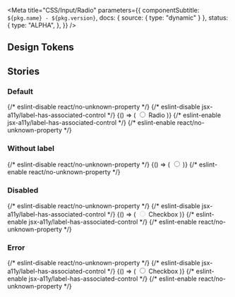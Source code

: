 

<Meta
  title="CSS/Input/Radio"
  parameters={{
    componentSubtitle: `${pkg.name} - ${pkg.version}`,
    docs: { source: { type: "dynamic" } },
    status: {
      type: "ALPHA",
    },
  }}
/>

<Description markdown={readme} />

## Design Tokens

<DesignTokenDocBlock categoryName="Radio" viewType="table" />

## Stories

### Default

<Canvas>
  {/* eslint-disable react/no-unknown-property */}
  {/* eslint-disable jsx-a11y/label-has-associated-control */}
  <Story name="Default">
    {() => (
      <label class="denhaag-form-control-label">
        <span class="denhaag-form-control-label__input">
          <span class="denhaag-radio">
            <input
              id="radio-1"
              class="denhaag-radio__input"
              type="radio"
              aria-describedby="description-1"
              name="radio"
            />
            <span class="denhaag-radio__icon"></span>
          </span>
        </span>
        <span class="denhaag-form-control-label__label">Radio</span>
      </label>
    )}
  </Story>
  {/* eslint-enable jsx-a11y/label-has-associated-control */}
  {/* eslint-enable react/no-unknown-property */}
</Canvas>

### Without label

<Canvas>
  {/* eslint-disable react/no-unknown-property */}
  <Story name="Without label">
    {() => (
      <span class="denhaag-radio">
        <input id="radio-1" class="denhaag-radio__input" type="radio" aria-describedby="description-1" name="radio" />
        <span class="denhaag-radio__icon"></span>
      </span>
    )}
  </Story>
  {/* eslint-enable react/no-unknown-property */}
</Canvas>

### Disabled

<Canvas>
  {/* eslint-disable react/no-unknown-property */}
  {/* eslint-disable jsx-a11y/label-has-associated-control */}
  <Story name="Disabled">
    {() => (
      <label class="denhaag-form-control-label denhaag-form-control-label--disabled">
        <span class="denhaag-form-control-label__input">
          <span class="denhaag-radio">
            <input
              id="radio-1"
              class="denhaag-radio__input"
              type="radio"
              aria-describedby="description-1"
              name="radio"
              disabled
            />
            <span class="denhaag-radio__icon"></span>
          </span>
        </span>
        <span class="denhaag-form-control-label__label">Checkbox</span>
      </label>
    )}
  </Story>
  {/* eslint-enable jsx-a11y/label-has-associated-control */}
  {/* eslint-enable react/no-unknown-property */}
</Canvas>

### Error

<Canvas>
  {/* eslint-disable react/no-unknown-property */}
  {/* eslint-disable jsx-a11y/label-has-associated-control */}
  <Story name="Error">
    {() => (
      <label class="denhaag-form-control-label denhaag-form-control-label--error">
        <span class="denhaag-form-control-label__input">
          <span class="denhaag-radio denhaag-radio--error">
            <input
              id="radio-1"
              class="denhaag-radio__input"
              type="radio"
              aria-describedby="description-1"
              name="radio"
            />
            <span class="denhaag-radio__icon"></span>
          </span>
        </span>
        <span class="denhaag-form-control-label__label">Checkbox</span>
      </label>
    )}
  </Story>
  {/* eslint-enable jsx-a11y/label-has-associated-control */}
  {/* eslint-enable react/no-unknown-property */}
</Canvas>
